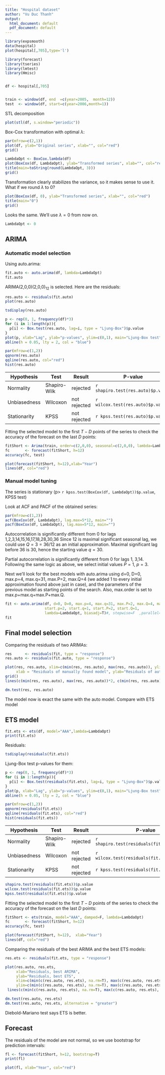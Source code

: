 ---
title: "Hospital dataset"
author: "Vu Duc Thanh"
output:
  html_document: default
  pdf_document: default
---

```{r message=FALSE}
library(expsmooth)
data(hospital)
plot(hospital[,705],type='l')

```

```{r, echo=FALSE, warning=FALSE, message=FALSE}
library(forecast)
library(tseries)
library(lmtest)
library(Hmisc)


df <- hospital[,705]


train <- window(df, end  =c(year=2005,  month=12))
test  <- window(df, start=c(year=2006,month=1))

```
STL decomposition
```{r, echo=FALSE, fig.height=8, fig.width=10}
plot(stl(df, s.window="periodic"))
```

Box-Cox transformation with optimal $\lambda$:
```{r, echo=FALSE, fig.width=10, fig.height=8}
par(mfrow=c(2,1))
plot(df, ylab="Original series", xlab="", col="red")
grid()

LambdaOpt <- BoxCox.lambda(df)
plot(BoxCox(df, LambdaOpt), ylab="Transformed series", xlab="", col="red")
title(main=toString(round(LambdaOpt, 3)))
grid()
```

Transformation clearly stabilizes the variance, so it makes sense to use it. 
What if we round $\lambda$ to 0?
```{r, echo=FALSE, fig.height=4, fig.width=10}
plot(BoxCox(df, 0), ylab="Transformed series", xlab="", col="red")
title(main="0")
grid()
```
Looks the same. We'll use $\lambda=0$ from now on.

```{r, echo=FALSE}
LambdaOpt <- 0
```
## ARIMA
### Automatic model selection
Using auto.arima:
```{r, echo=FALSE}
fit.auto <- auto.arima(df, lambda=LambdaOpt)
fit.auto
```
ARIMA(2,0,0)(2,0,0)$_{12}$ is selected. Here are the residuals:
```{r, echo=FALSE, fig.height=4.5, fig.width=10}
res.auto <- residuals(fit.auto)
plot(res.auto)

```
```{r, echo=FALSE, fig.height=4.5, fig.width=10}
tsdisplay(res.auto)
```
```{r, echo=FALSE}
p <- rep(0, 1, frequency(df)*3)
for (i in 1:length(p)){
  p[i] <- Box.test(res.auto, lag=i, type = "Ljung-Box")$p.value
}
plot(p, xlab="Lag", ylab="p-values", ylim=c(0,1), main="Ljung-Box test")
abline(h = 0.05, lty = 2, col = "blue")
```
```{r, echo=FALSE, fig.height=5.5, fig.width=10}
par(mfrow=c(1,2))
qqnorm(res.auto)
qqline(res.auto, col="red")
hist(res.auto)
```

Hypothesis   | Test         | Result         | P-value
------------ | ------------ | -------------- | ------------------------------
Normality    | Shapiro-Wilk | rejected       | `r shapiro.test(res.auto)$p.value`
Unbiasedness | Wilcoxon     | not rejected   | `r wilcox.test(res.auto)$p.value`
Stationarity | KPSS         | not rejected   | `r kpss.test(res.auto)$p.value`

Fitting the selected model to the first $T-D$ points of the series to check the accuracy of the forecast on the last $D$ points:
```{r, echo=FALSE}
fitShort <- Arima(train, order=c(2,0,0), seasonal=c(2,0,0), lambda=LambdaOpt)
fc       <- forecast(fitShort, h=12)
accuracy(fc, test)
```

```{r, echo=FALSE, fig.height=5.5, fig.width=10}
plot(forecast(fitShort, h=12),xlab="Year")
lines(df, col="red")
```

### Manual model tuning
The series is stationary (p> `r kpss.test(BoxCox(df, LambdaOpt))$p.value`, KPSS test) 


Look at ACF and PACF of the obtained series:

```{r, echo=FALSE, fig.height=5.5, fig.width=12}
par(mfrow=c(1,2))
acf(BoxCox(df, LambdaOpt), lag.max=5*12, main="")
pacf(BoxCox(df, LambdaOpt), lag.max=5*12, main="")
```
Autocorrelation is significantly different from 0 for lags 1,2,3,14,15,16,17,18,28,30,36 
Since 12 is maximal significant seasonal lag, we could use $Q = 3 = 36/12$ as an initial approximation.
Maximal significant lag before 36 is 30, hence the starting value $q=30$.

Partial autocorrelation is significantly different from 0 for lags 1, 3,14. 
Following the same logic as above, we select initial values $P=1$, $p=3$.

Next we'll look for the best models with auto.arima using d=0, D=0, max.p=4, max.q=31, max.P=2, max.Q=4 (we added 1 to every initial approximation found above just in case), and the parameters of the previous model as starting points of the search. Also, max.order is set to max.p+max.q+max.P+max.Q.

```{r echo=F}
fit <- auto.arima(df, d=0, D=0, max.p=4, max.q=31, max.P=2, max.Q=4, max.order=29, 
                  start.p=2, start.q=1, start.P=2, start.Q=1, 
                  lambda=LambdaOpt, biasadj=T)#, stepwise=F  ,parallel=T)
fit
```



## Final model selection

Comparing the residuals of two ARIMAs:
```{r, echo=FALSE, fig.height=8, fig.width=8}
res      <- residuals(fit, type = "response")
res.auto <- residuals(fit.auto, type = "response")

plot(res, res.auto, xlim=c(min(res, res.auto), max(res, res.auto)), ylim=c(min(res, res.auto), max(res, res.auto)), 
     xlab = "Residuals of manually found model", ylab="Residuals of auto.arima model")
grid()
lines(c(min(res, res.auto), max(res, res.auto))*2, c(min(res, res.auto), max(res, res.auto))*2, col="red")
```
```{r, echo=F}
dm.test(res, res.auto)
```
The model now is exact the same with the auto model. Compare with ETS model

## ETS model
```{r, echo=FALSE}
fit.ets <- ets(df, model="AAA",lambda=LambdaOpt)
print(fit.ets)
```

Residuals:
```{r, echo=FALSE, fig.height=8, fig.width=10}
tsdisplay(residuals(fit.ets))
```

Ljung-Box test p-values for them:

```{r, echo=FALSE}
p <- rep(0, 1, frequency(df)*3)
for (i in 1:length(p)){
  p[i] <- Box.test(residuals(fit.ets), lag=i, type = "Ljung-Box")$p.value
}
plot(p, xlab="Lag", ylab="p-values", ylim=c(0,1), main="Ljung-Box test")
abline(h = 0.05, lty = 2, col = "blue")
```



```{r, echo=FALSE, fig.height=5.5, fig.width=10}
par(mfrow=c(1,2))
qqnorm(residuals(fit.ets))
qqline(residuals(fit.ets), col="red")
hist(residuals(fit.ets))
```

Hypothesis   | Test         | Result         | P-value
------------ | ------------ | -------------- | ------------------------------
Normality    | Shapiro-Wilk | rejected       | `r shapiro.test(residuals(fit.ets))$p.value`
Unbiasedness | Wilcoxon     | not rejected   | `r wilcox.test(residuals(fit.ets))$p.value`
Stationarity | KPSS         | not rejected   | `r kpss.test(residuals(fit.ets))$p.value`

```{r,warning=FALSE}
shapiro.test(residuals(fit.ets))$p.value
wilcox.test(residuals(fit.ets))$p.value
kpss.test(residuals(fit.ets))$p.value

```

Fitting the selected model to the first $T-D$ points of the series to check the accuracy of the forecast on the last $D$ points:
```{r, echo=FALSE}
fitShort <- ets(train, model="AAA", damped=F, lambda=LambdaOpt)
fc       <- forecast(fitShort, h=12)
accuracy(fc, test)
```
```{r, echo=FALSE, fig.height=5.5, fig.width=10}
plot(forecast(fitShort, h=12),  xlab="Year")
lines(df, col="red")
```

Comparing the residuals of the best ARIMA and the best ETS models:
```{r fig.width=8, fig.height=8, echo=FALSE}
res.ets <- residuals(fit.ets, type = "response")

plot(res.auto, res.ets, 
     xlab="Residuals, best ARIMA",
     ylab="Residuals, best ETS",
     xlim=c(min(c(res.auto, res.ets), na.rm=T), max(c(res.auto, res.ets), na.rm=T)),
     ylim=c(min(c(res.auto, res.ets), na.rm=T), max(c(res.auto, res.ets), na.rm=T)))
 lines(c(min(c(res.auto, res.ets), na.rm=T), max(c(res.auto, res.ets), na.rm=T)), c(min(c(res.auto, res.ets), na.rm=T), max(c(res.auto, res.ets), na.rm=T)), col="red")
```
```{r, echo=F}
dm.test(res.auto, res.ets)
dm.test(res.auto, res.ets, alternative = "greater")
```
Diebold-Mariano test says ETS is better. 

## Forecast
The residuals of the model are not normal, so we use bootstrap for prediction intervals:
```{r, echo=FALSE}

fl <- forecast(fitShort, h=12, bootstrap=T)
print(fl)
```
```{r, echo=FALSE, fig.height=5.5, fig.width=10}
plot(fl, xlab="Year", col="red")
```
